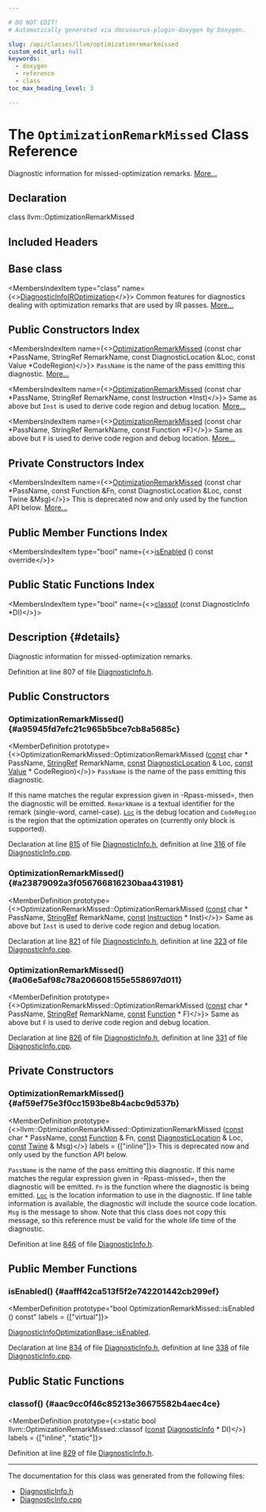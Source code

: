 ```yaml
---

# DO NOT EDIT!
# Automatically generated via docusaurus-plugin-doxygen by Doxygen.

slug: /api/classes/llvm/optimizationremarkmissed
custom_edit_url: null
keywords:
  - doxygen
  - reference
  - class
toc_max_heading_level: 3

---
```





# The `OptimizationRemarkMissed` Class Reference

<DoxygenPage pluginConfig={pluginConfig}>

Diagnostic information for missed-optimization remarks. <a href="#details">More...</a>

## Declaration

<CodeBlock>class llvm::OptimizationRemarkMissed</CodeBlock>

## Included Headers

<IncludesList>
<IncludesListItem
  filePath="llvm/IR/DiagnosticInfo.h"
  permalink="/docs/api/files/include/include/llvm/include/llvm/ir/diagnosticinfo-h"
  isLocal="true" />
</IncludesList>

## Base class

<MembersIndex>

<MembersIndexItem
  type="class"
  name={<><a href="/docs/api/classes/llvm/diagnosticinfoiroptimization">DiagnosticInfoIROptimization</a></>}>
Common features for diagnostics dealing with optimization remarks that are used by IR passes. <a href="/docs/api/classes/llvm/diagnosticinfoiroptimization/#details">More...</a>
</MembersIndexItem>

</MembersIndex>

## Public Constructors Index

<MembersIndex>

<MembersIndexItem
  name={<><a href="#a95945fd7efc21c965b5bce7cb8a5685c">OptimizationRemarkMissed</a> (const char &#42;PassName, StringRef RemarkName, const DiagnosticLocation &amp;Loc, const Value &#42;CodeRegion)</>}>
<code>PassName</code> is the name of the pass emitting this diagnostic. <a href="#a95945fd7efc21c965b5bce7cb8a5685c">More...</a>
</MembersIndexItem>

<MembersIndexItem
  name={<><a href="#a23879092a3f056766816230baa431981">OptimizationRemarkMissed</a> (const char &#42;PassName, StringRef RemarkName, const Instruction &#42;Inst)</>}>
Same as above but <code>Inst</code> is used to derive code region and debug location. <a href="#a23879092a3f056766816230baa431981">More...</a>
</MembersIndexItem>

<MembersIndexItem
  name={<><a href="#a06e5af98c78a206608155e558697d011">OptimizationRemarkMissed</a> (const char &#42;PassName, StringRef RemarkName, const Function &#42;F)</>}>
Same as above but <code>F</code> is used to derive code region and debug location. <a href="#a06e5af98c78a206608155e558697d011">More...</a>
</MembersIndexItem>

</MembersIndex>

## Private Constructors Index

<MembersIndex>

<MembersIndexItem
  name={<><a href="#af59ef75e3f0cc1593be8b4acbc9d537b">OptimizationRemarkMissed</a> (const char &#42;PassName, const Function &amp;Fn, const DiagnosticLocation &amp;Loc, const Twine &amp;Msg)</>}>
This is deprecated now and only used by the function API below. <a href="#af59ef75e3f0cc1593be8b4acbc9d537b">More...</a>
</MembersIndexItem>

</MembersIndex>

## Public Member Functions Index

<MembersIndex>

<MembersIndexItem
  type="bool"
  name={<><a href="#aafff42ca513f5f2e742201442cb299ef">isEnabled</a> () const override</>}>
</MembersIndexItem>

</MembersIndex>

## Public Static Functions Index

<MembersIndex>

<MembersIndexItem
  type="bool"
  name={<><a href="#aac9cc0f46c85213e36675582b4aec4ce">classof</a> (const DiagnosticInfo &#42;DI)</>}>
</MembersIndexItem>

</MembersIndex>

## Description {#details}

Diagnostic information for missed-optimization remarks.

Definition at line 807 of file <a href="/docs/api/files/include/include/llvm/include/llvm/ir/diagnosticinfo-h">DiagnosticInfo.h</a>.

<SectionDefinition>

## Public Constructors

### OptimizationRemarkMissed() {#a95945fd7efc21c965b5bce7cb8a5685c}

<MemberDefinition
  prototype={<>OptimizationRemarkMissed::OptimizationRemarkMissed (<a href="/docs/api/files/lib/lib/target/lib/target/aarch64/aarch64promoteconstant-cpp/#a90f8350fecae261c25be85d38b451bff">const</a> char &#42; PassName, <a href="/docs/api/classes/llvm/stringref">StringRef</a> RemarkName, <a href="/docs/api/files/lib/lib/target/lib/target/aarch64/aarch64promoteconstant-cpp/#a90f8350fecae261c25be85d38b451bff">const</a> <a href="/docs/api/classes/llvm/diagnosticlocation">DiagnosticLocation</a> &amp; Loc, <a href="/docs/api/files/lib/lib/target/lib/target/aarch64/aarch64promoteconstant-cpp/#a90f8350fecae261c25be85d38b451bff">const</a> <a href="/docs/api/classes/llvm/value">Value</a> &#42; CodeRegion)</>}>
<code>PassName</code> is the name of the pass emitting this diagnostic.

If this name matches the regular expression given in -Rpass-missed=, then the diagnostic will be emitted. <code>RemarkName</code> is a textual identifier for the remark (single-word, camel-case). <code><a href="/docs/api/namespaces/llvm/loc">Loc</a></code> is the debug location and <code>CodeRegion</code> is the region that the optimization operates on (currently only block is supported).

Declaration at line <a href="/docs/api/files/include/include/llvm/include/llvm/ir/diagnosticinfo-h/#l00815">815</a> of file <a href="/docs/api/files/include/include/llvm/include/llvm/ir/diagnosticinfo-h">DiagnosticInfo.h</a>, definition at line <a href="/docs/api/files/lib/lib/ir/diagnosticinfo-cpp/#l00316">316</a> of file <a href="/docs/api/files/lib/lib/ir/diagnosticinfo-cpp">DiagnosticInfo.cpp</a>.
</MemberDefinition>

### OptimizationRemarkMissed() {#a23879092a3f056766816230baa431981}

<MemberDefinition
  prototype={<>OptimizationRemarkMissed::OptimizationRemarkMissed (<a href="/docs/api/files/lib/lib/target/lib/target/aarch64/aarch64promoteconstant-cpp/#a90f8350fecae261c25be85d38b451bff">const</a> char &#42; PassName, <a href="/docs/api/classes/llvm/stringref">StringRef</a> RemarkName, <a href="/docs/api/files/lib/lib/target/lib/target/aarch64/aarch64promoteconstant-cpp/#a90f8350fecae261c25be85d38b451bff">const</a> <a href="/docs/api/classes/llvm/instruction">Instruction</a> &#42; Inst)</>}>
Same as above but <code>Inst</code> is used to derive code region and debug location.

Declaration at line <a href="/docs/api/files/include/include/llvm/include/llvm/ir/diagnosticinfo-h/#l00821">821</a> of file <a href="/docs/api/files/include/include/llvm/include/llvm/ir/diagnosticinfo-h">DiagnosticInfo.h</a>, definition at line <a href="/docs/api/files/lib/lib/ir/diagnosticinfo-cpp/#l00323">323</a> of file <a href="/docs/api/files/lib/lib/ir/diagnosticinfo-cpp">DiagnosticInfo.cpp</a>.
</MemberDefinition>

### OptimizationRemarkMissed() {#a06e5af98c78a206608155e558697d011}

<MemberDefinition
  prototype={<>OptimizationRemarkMissed::OptimizationRemarkMissed (<a href="/docs/api/files/lib/lib/target/lib/target/aarch64/aarch64promoteconstant-cpp/#a90f8350fecae261c25be85d38b451bff">const</a> char &#42; PassName, <a href="/docs/api/classes/llvm/stringref">StringRef</a> RemarkName, <a href="/docs/api/files/lib/lib/target/lib/target/aarch64/aarch64promoteconstant-cpp/#a90f8350fecae261c25be85d38b451bff">const</a> <a href="/docs/api/classes/llvm/function">Function</a> &#42; F)</>}>
Same as above but <code>F</code> is used to derive code region and debug location.

Declaration at line <a href="/docs/api/files/include/include/llvm/include/llvm/ir/diagnosticinfo-h/#l00826">826</a> of file <a href="/docs/api/files/include/include/llvm/include/llvm/ir/diagnosticinfo-h">DiagnosticInfo.h</a>, definition at line <a href="/docs/api/files/lib/lib/ir/diagnosticinfo-cpp/#l00331">331</a> of file <a href="/docs/api/files/lib/lib/ir/diagnosticinfo-cpp">DiagnosticInfo.cpp</a>.
</MemberDefinition>

</SectionDefinition>

<SectionDefinition>

## Private Constructors

### OptimizationRemarkMissed() {#af59ef75e3f0cc1593be8b4acbc9d537b}

<MemberDefinition
  prototype={<>llvm::OptimizationRemarkMissed::OptimizationRemarkMissed (<a href="/docs/api/files/lib/lib/target/lib/target/aarch64/aarch64promoteconstant-cpp/#a90f8350fecae261c25be85d38b451bff">const</a> char &#42; PassName, <a href="/docs/api/files/lib/lib/target/lib/target/aarch64/aarch64promoteconstant-cpp/#a90f8350fecae261c25be85d38b451bff">const</a> <a href="/docs/api/classes/llvm/function">Function</a> &amp; Fn, <a href="/docs/api/files/lib/lib/target/lib/target/aarch64/aarch64promoteconstant-cpp/#a90f8350fecae261c25be85d38b451bff">const</a> <a href="/docs/api/classes/llvm/diagnosticlocation">DiagnosticLocation</a> &amp; Loc, <a href="/docs/api/files/lib/lib/target/lib/target/aarch64/aarch64promoteconstant-cpp/#a90f8350fecae261c25be85d38b451bff">const</a> <a href="/docs/api/classes/llvm/twine">Twine</a> &amp; Msg)</>}
  labels = {["inline"]}>
This is deprecated now and only used by the function API below.

<code>PassName</code> is the name of the pass emitting this diagnostic. If this name matches the regular expression given in -Rpass-missed=, then the diagnostic will be emitted. <code>Fn</code> is the function where the diagnostic is being emitted. <code><a href="/docs/api/namespaces/llvm/loc">Loc</a></code> is the location information to use in the diagnostic. If line table information is available, the diagnostic will include the source code location. <code>Msg</code> is the message to show. Note that this class does not copy this message, so this reference must be valid for the whole life time of the diagnostic.

Definition at line <a href="/docs/api/files/include/include/llvm/include/llvm/ir/diagnosticinfo-h/#l00846">846</a> of file <a href="/docs/api/files/include/include/llvm/include/llvm/ir/diagnosticinfo-h">DiagnosticInfo.h</a>.
</MemberDefinition>

</SectionDefinition>

<SectionDefinition>

## Public Member Functions

### isEnabled() {#aafff42ca513f5f2e742201442cb299ef}

<MemberDefinition
  prototype="bool OptimizationRemarkMissed::isEnabled () const"
  labels = {["virtual"]}>

<SectionUser title="See Also">
<a href="/docs/api/classes/llvm/diagnosticinfooptimizationbase/#ae68c6c41365eb4602d037a38616cf33f">DiagnosticInfoOptimizationBase::isEnabled</a>.
</SectionUser>

Declaration at line <a href="/docs/api/files/include/include/llvm/include/llvm/ir/diagnosticinfo-h/#l00834">834</a> of file <a href="/docs/api/files/include/include/llvm/include/llvm/ir/diagnosticinfo-h">DiagnosticInfo.h</a>, definition at line <a href="/docs/api/files/lib/lib/ir/diagnosticinfo-cpp/#l00338">338</a> of file <a href="/docs/api/files/lib/lib/ir/diagnosticinfo-cpp">DiagnosticInfo.cpp</a>.
</MemberDefinition>

</SectionDefinition>

<SectionDefinition>

## Public Static Functions

### classof() {#aac9cc0f46c85213e36675582b4aec4ce}

<MemberDefinition
  prototype={<>static bool llvm::OptimizationRemarkMissed::classof (<a href="/docs/api/files/lib/lib/target/lib/target/aarch64/aarch64promoteconstant-cpp/#a90f8350fecae261c25be85d38b451bff">const</a> <a href="/docs/api/classes/llvm/diagnosticinfo">DiagnosticInfo</a> &#42; DI)</>}
  labels = {["inline", "static"]}>

Definition at line <a href="/docs/api/files/include/include/llvm/include/llvm/ir/diagnosticinfo-h/#l00829">829</a> of file <a href="/docs/api/files/include/include/llvm/include/llvm/ir/diagnosticinfo-h">DiagnosticInfo.h</a>.
</MemberDefinition>

</SectionDefinition>

<hr/>

The documentation for this class was generated from the following files:

<ul>
<li><a href="/docs/api/files/include/include/llvm/include/llvm/ir/diagnosticinfo-h">DiagnosticInfo.h</a></li>
<li><a href="/docs/api/files/lib/lib/ir/diagnosticinfo-cpp">DiagnosticInfo.cpp</a></li>
</ul>

</DoxygenPage>
